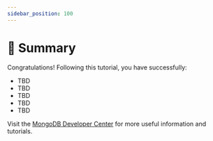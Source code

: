 ```yaml
---
sidebar_position: 100
---
```


# 🎯 Summary

Congratulations! Following this tutorial, you have successfully:

- TBD
- TBD
- TBD
- TBD
- TBD

Visit the [MongoDB Developer Center](https://mongodb.com/developer/?utm_campaign=devrel&utm_source=workshop&utm_medium=cta&utm_content=sql_to_query_api&utm_term=sourabh_bagrecha) for more useful information and tutorials.
